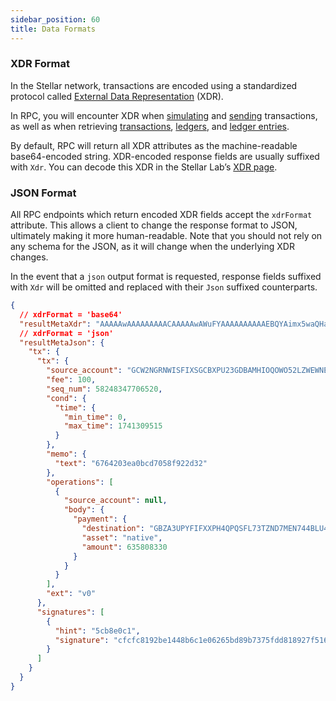 ```yaml
---
sidebar_position: 60
title: Data Formats
---
```



### XDR Format

In the Stellar network, transactions are encoded using a standardized protocol called [External Data Representation](/docs/learn/fundamentals/data-format/xdr) (XDR).

In RPC, you will encounter XDR when [simulating](../methods/simulateTransaction) and [sending](../methods/sendTransaction) transactions, as well as when retrieving [transactions](../methods/getTransactions), [ledgers](../methods/getLedgers), and [ledger entries](../methods/getLedgerEntries).

By default, RPC will return all XDR attributes as the machine-readable base64-encoded string. XDR-encoded response fields are usually suffixed with `Xdr`. You can decode this XDR in the Stellar Lab’s [XDR page](https://lab.stellar.org/xdr/view?$=network$id=testnet&label=Testnet&horizonUrl=https:////horizon-testnet.stellar.org&rpcUrl=https:////soroban-testnet.stellar.org&passphrase=Test%20SDF%20Network%20/;%20September%202015;;).

### JSON Format

All RPC endpoints which return encoded XDR fields accept the `xdrFormat` attribute. This allows a client to change the response format to JSON, ultimately making it more human-readable. Note that you should not rely on any schema for the JSON, as it will change when the underlying XDR changes.

In the event that a `json` output format is requested, response fields suffixed with `Xdr` will be omitted and replaced with their `Json` suffixed counterparts.

<ExampleResponse title="Example getTransaction response">

```json
{
  // xdrFormat = 'base64'
  "resultMetaXdr": "AAAAAwAAAAAAAAACAAAAAwAWuFYAAAAAAAAAAEBQYAimx5waQHaAptKgy2a/IAHMSe96ETt5wiMOSpKXAAAAF0JZ4rAAACHUAAekYwAAAAAAAAAAAAAAAAAAAAABAAAAAAAAAAAAAAEAAAAAAAAAAAAAAAAAAAAAAAAAAgAAAAAAAAAAAAAAAAAAAAMAAAAAABa4VAAAAABnyjD0AAAAAAAAAAEAFrhWAAAAAAAAAABAUGAIpsecGkB2gKbSoMtmvyABzEnvehE7ecIjDkqSlwAAABdCWeKwAAAh1AAHpGQAAAAAAAAAAAAAAAAAAAAAAQAAAAAAAAAAAAABAAAAAAAAAAAAAAAAAAAAAAAAAAIAAAAAAAAAAAAAAAAAAAADAAAAAAAWuFYAAAAAZ8ow/gAAAAAAAAAAAAAAAAAAAAA=",
  // xdrFormat = 'json'
  "resultMetaJson": {
    "tx": {
      "tx": {
        "source_account": "GCW2NGRNWISFIXSGCBXPU23GDBAMHIOQOWO52LZWEWNELRC4XDQMDWNT",
        "fee": 100,
        "seq_num": 58248347706520,
        "cond": {
          "time": {
            "min_time": 0,
            "max_time": 1741309515
          }
        },
        "memo": {
          "text": "6764203ea0bcd7058f922d32"
        },
        "operations": [
          {
            "source_account": null,
            "body": {
              "payment": {
                "destination": "GBZA3UPYFIFXXPH4QPQSFL73TZND7MEN744BLU4DPBR4T2XS526PRRN2",
                "asset": "native",
                "amount": 635808330
              }
            }
          }
        ],
        "ext": "v0"
      },
      "signatures": [
        {
          "hint": "5cb8e0c1",
          "signature": "cfcfc8192be1448b6c1e06265bd89b7375fdd818927f5167071d1e4f383522e6968771c91272fc248b4984f3f8c3ea7089396ab63c5dc557a45130c307f1840a"
        }
      ]
    }
  }
}
```

</ExampleResponse>
